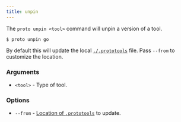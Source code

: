 ```yaml
---
title: unpin
---
```



<VersionLabel version="0.36.0" header />

The `proto unpin <tool>` command will unpin a version of a tool.

```shell
$ proto unpin go
```

By default this will update the local [`./.prototools`](../config) file. Pass `--from` to customize
the location.

### Arguments

- `<tool>` - Type of tool.

### Options

- `--from` - [Location of `.prototools`](../config#locations) to update.
  <VersionLabel version="0.41.0" />
